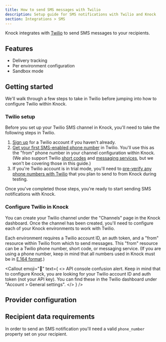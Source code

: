 ```yaml
---
title: How to send SMS messages with Twilio
description: Setup guide for SMS notifications with Twilio and Knock
section: Integrations > SMS
---
```



Knock integrates with [Twilio](https://twilio.com/) to send SMS messages to your recipients.

## Features

- Delivery tracking
- Per environment configuration
- Sandbox mode

## Getting started

We'll walk through a few steps to take in Twilio before jumping into how to configure Twilio within Knock.

### Twilio setup

Before you set up your Twilio SMS channel in Knock, you'll need to take the following steps in Twilio.

1. [Sign up](https://www.twilio.com/try-twilio) for a Twilio account if you haven't already.
2. [Get your first SMS-enabled phone number](https://www.twilio.com/docs/usage/tutorials/how-to-use-your-free-trial-account#get-your-first-twilio-phone-number) in Twilio. You'll use this as the "from" phone number in your channel configuration within Knock. (We also support Twilio [short codes](https://www.twilio.com/sms/short-codes) and [messaging services](https://www.twilio.com/docs/messaging/services), but we won't be covering those in this guide.)
3. If you're Twilio account is in trial mode, you'll need to [pre-verify any phone numbers with Twilio](https://www.twilio.com/docs/usage/tutorials/how-to-use-your-free-trial-account#verify-your-personal-phone-number) that you plan to send to from Knock during testing.

Once you've completed those steps, you're ready to start sending SMS notifications with Knock.

### Configure Twilio in Knock

You can create your Twilio channel under the "Channels" page in the Knock dashboard. Once the channel has been created, you'll need to configure each of your Knock environments to work with Twilio.

Each environment requires a Twilio account ID, an auth token, and a "from" resource within Twilio from which to send messages. This "from" resource can be a Twilio phone number, short code, or messaging service. (If you are using a phone number, keep in mind that all numbers used in Knock must be in [E.164 format](https://www.twilio.com/docs/glossary/what-e164).)

<Callout
  emoji="🔦"
  text={
    <>
      <span className="font-bold">API console confusion alert.</span> Keep in
      mind that to configure Knock, you are looking for your Twilio account ID
      and auth token (not your API key). You can find these in the Twilio
      dashboard under "Account > General settings".
    </>
  }
/>

## Provider configuration

<Attributes>
  <Attribute
    name="Account ID"
    type="string*"
    description="The account ID from Twilio"
  />
  <Attribute
    name="Auth token"
    type="string*"
    description="The auth token from Twilio."
  />
  <Attribute
    name="From phone number"
    type="string*"
    description="The phone number to send messages from."
  />
  <Attribute
    name="Short code"
    type="string*"
    description="The short code to send messages from."
  />
  <Attribute
    name="Messaging Service SID"
    type="string*"
    description="The Messaging Service SID to send messages from."
  />
</Attributes>

## Recipient data requirements

In order to send an SMS notification you'll need a valid `phone_number` property set on your recipient.
